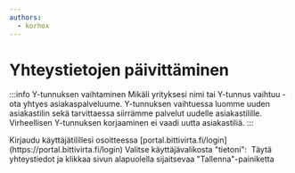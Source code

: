 ```yaml
---
authors:
  - korhox
---
```


# Yhteystietojen päivittäminen

:::info Y-tunnuksen vaihtaminen
Mikäli yrityksesi nimi tai Y-tunnus vaihtuu -
ota yhtyes asiakaspalveluume. Y-tunnuksen vaihtuessa luomme uuden asiakastilin
sekä tarvittaessa siirrämme palvelut uudelle asiakastilille. Virheellisen
Y-tunnuksen korjaaminen ei vaadi uutta asiakastiliä.
:::

<Stepper title="Yhteystietojen päivittäminen">
  <Step>
    Kirjaudu käyttäjätilillesi osoitteessa
    [portal.bittivirta.fi/login](https://portal.bittivirta.fi/login)
  </Step>
  <Step>
    Valitse käyttäjävalikosta "tietoni":
    <Image img={require("./assets/tietoni.png")} />
  </Step>
  <Step>
    Täytä yhteystiedot ja klikkaa sivun alapuolella sijaitsevaa
    "Tallenna"-painiketta
  </Step>
</Stepper>
